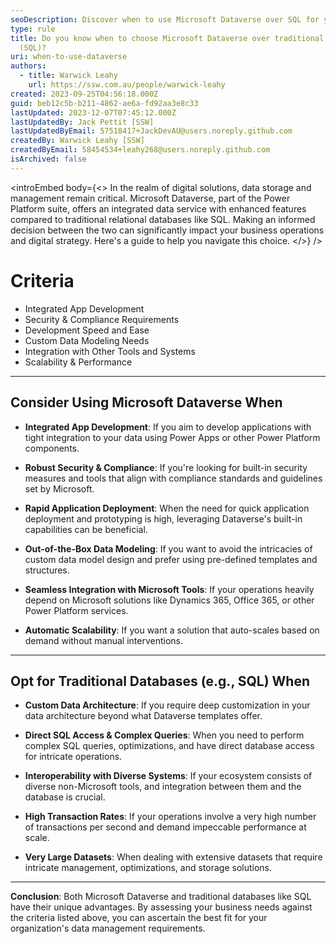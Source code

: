 ```yaml
---
seoDescription: Discover when to use Microsoft Dataverse over SQL for your business needs—whether it’s app integration, scalability, or security.
type: rule
title: Do you know when to choose Microsoft Dataverse over traditional databases
  (SQL)?
uri: when-to-use-dataverse
authors:
  - title: Warwick Leahy
    url: https://ssw.com.au/people/warwick-leahy
created: 2023-09-25T04:56:18.000Z
guid: beb12c5b-b211-4862-ae6a-fd92aa3e8c33
lastUpdated: 2023-12-07T07:45:12.000Z
lastUpdatedBy: Jack Pettit [SSW]
lastUpdatedByEmail: 57518417+JackDevAU@users.noreply.github.com
createdBy: Warwick Leahy [SSW]
createdByEmail: 58454534+leahy268@users.noreply.github.com
isArchived: false
---
```

<introEmbed
  body={<>
In the realm of digital solutions, data storage and management remain critical. Microsoft Dataverse, part of the Power Platform suite, offers an integrated data service with enhanced features compared to traditional relational databases like SQL. Making an informed decision between the two can significantly impact your business operations and digital strategy. Here's a guide to help you navigate this choice.
  </>}
/>
# Criteria

* Integrated App Development
* Security & Compliance Requirements
* Development Speed and Ease
* Custom Data Modeling Needs
* Integration with Other Tools and Systems
* Scalability & Performance

---

## Consider Using Microsoft Dataverse When

* **Integrated App Development**: If you aim to develop applications with tight integration to your data using Power Apps or other Power Platform components.

* **Robust Security & Compliance**: If you're looking for built-in security measures and tools that align with compliance standards and guidelines set by Microsoft.

* **Rapid Application Deployment**: When the need for quick application deployment and prototyping is high, leveraging Dataverse's built-in capabilities can be beneficial.

* **Out-of-the-Box Data Modeling**: If you want to avoid the intricacies of custom data model design and prefer using pre-defined templates and structures.

* **Seamless Integration with Microsoft Tools**: If your operations heavily depend on Microsoft solutions like Dynamics 365, Office 365, or other Power Platform services.

* **Automatic Scalability**: If you want a solution that auto-scales based on demand without manual interventions.

---

## Opt for Traditional Databases (e.g., SQL) When

* **Custom Data Architecture**: If you require deep customization in your data architecture beyond what Dataverse templates offer.

* **Direct SQL Access & Complex Queries**: When you need to perform complex SQL queries, optimizations, and have direct database access for intricate operations.

* **Interoperability with Diverse Systems**: If your ecosystem consists of diverse non-Microsoft tools, and integration between them and the database is crucial.

* **High Transaction Rates**: If your operations involve a very high number of transactions per second and demand impeccable performance at scale.

* **Very Large Datasets**: When dealing with extensive datasets that require intricate management, optimizations, and storage solutions.

---

**Conclusion**:
Both Microsoft Dataverse and traditional databases like SQL have their unique advantages. By assessing your business needs against the criteria listed above, you can ascertain the best fit for your organization's data management requirements.
